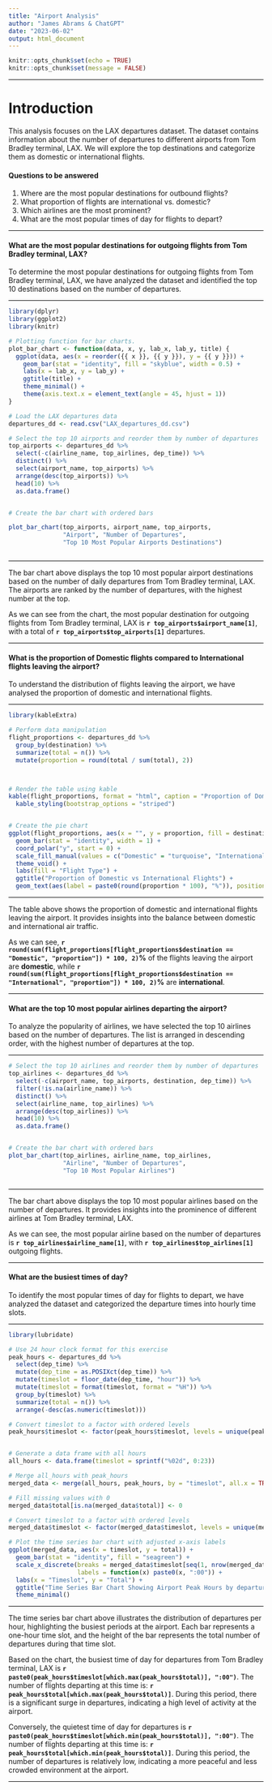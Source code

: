 ```yaml
---
title: "Airport Analysis"
author: "James Abrams & ChatGPT"
date: "2023-06-02"
output: html_document
---
```


```r
knitr::opts_chunk$set(echo = TRUE)
knitr::opts_chunk$set(message = FALSE)
```

<section style="border-top: 1px solid black;"></section>

# Introduction

This analysis focuses on the LAX departures dataset. The dataset contains information about the number of departures to different airports from Tom Bradley terminal, LAX. We will explore the top destinations and categorize them as domestic or international flights.  

#### **Questions to be answered**

1. Where are the most popular destinations for outbound flights?
2. What proportion of flights are international vs. domestic?
3. Which airlines are the most prominent?
4. What are the most popular times of day for flights to depart?  


<section style="border-top: 1px solid black;"></section>

#### **What are the most popular destinations for outgoing flights from Tom Bradley terminal, LAX?**

To determine the most popular destinations for outgoing flights from Tom Bradley terminal, LAX, we have analyzed the dataset and identified the top 10 destinations based on the number of departures.


<section style="border-top: 1px solid black;"></section>

```r

library(dplyr)
library(ggplot2)
library(knitr)

# Plotting function for bar charts.
plot_bar_chart <- function(data, x, y, lab_x, lab_y, title) {
  ggplot(data, aes(x = reorder({{ x }}, {{ y }}), y = {{ y }})) +
    geom_bar(stat = "identity", fill = "skyblue", width = 0.5) +
    labs(x = lab_x, y = lab_y) +
    ggtitle(title) +
    theme_minimal() +
    theme(axis.text.x = element_text(angle = 45, hjust = 1))
}

# Load the LAX departures data
departures_dd <- read.csv("LAX_departures_dd.csv")

# Select the top 10 airports and reorder them by number of departures
top_airports <- departures_dd %>%
  select(-c(airline_name, top_airlines, dep_time)) %>%
  distinct() %>%
  select(airport_name, top_airports) %>%
  arrange(desc(top_airports)) %>%
  head(10) %>%
  as.data.frame()


# Create the bar chart with ordered bars

plot_bar_chart(top_airports, airport_name, top_airports,
               "Airport", "Number of Departures",
               "Top 10 Most Popular Airports Destinations")



```

<section style="border-top: 1px solid black;"></section>  
The bar chart above displays the top 10 most popular airport destinations based on the number of daily departures from Tom Bradley terminal, LAX. The airports are ranked by the number of departures, with the highest number at the top.

As we can see from the chart, the most popular destination for outgoing flights from Tom Bradley terminal, LAX is **`r top_airports$airport_name[1]`**, with a total of **`r top_airports$top_airports[1]`** departures.

<section style="border-top: 1px solid black;"></section>

#### **What is the proportion of Domestic flights compared to International flights leaving the airport?**

To understand the distribution of flights leaving the airport, we have analysed the proportion of domestic and international flights.


<section style="border-top: 1px solid black;"></section>

```r

library(kableExtra)

# Perform data manipulation
flight_proportions <- departures_dd %>%
  group_by(destination) %>%
  summarize(total = n()) %>%
  mutate(proportion = round(total / sum(total), 2))



# Render the table using kable
kable(flight_proportions, format = "html", caption = "Proportion of Domestic Vs International Flights") %>%
  kable_styling(bootstrap_options = "striped")


# Create the pie chart
ggplot(flight_proportions, aes(x = "", y = proportion, fill = destination)) +
  geom_bar(stat = "identity", width = 1) +
  coord_polar("y", start = 0) +
  scale_fill_manual(values = c("Domestic" = "turquoise", "International" = "pink")) +
  theme_void() +
  labs(fill = "Flight Type") +
  ggtitle("Proportion of Domestic vs International Flights") +
  geom_text(aes(label = paste0(round(proportion * 100), "%")), position = position_stack(vjust = 0.5))


```

<section style="border-top: 1px solid black;"></section>

The table above shows the proportion of domestic and international flights leaving the airport. It provides insights into the balance between domestic and international air traffic.

As we can see, **`r round(sum(flight_proportions[flight_proportions$destination == "Domestic", "proportion"]) * 100, 2)`%** of the flights leaving the airport are **domestic**, while **`r round(sum(flight_proportions[flight_proportions$destination == "International", "proportion"]) * 100, 2)`%** are **international**.



<section style="border-top: 1px solid black;"></section>


#### **What are the top 10 most popular airlines departing the airport?**

To analyze the popularity of airlines, we have selected the top 10 airlines based on the number of departures. The list is arranged in descending order, with the highest number of departures at the top.

<section style="border-top: 1px solid black;"></section>

```r

# Select the top 10 airlines and reorder them by number of departures
top_airlines <- departures_dd %>%
  select(-c(airport_name, top_airports, destination, dep_time)) %>%
  filter(!is.na(airline_name)) %>%
  distinct() %>%
  select(airline_name, top_airlines) %>%
  arrange(desc(top_airlines)) %>%
  head(10) %>%
  as.data.frame()


# Create the bar chart with ordered bars
plot_bar_chart(top_airlines, airline_name, top_airlines,
               "Airline", "Number of Departures",
               "Top 10 Most Popular Airlines")



```

<section style="border-top: 1px solid black;"></section>

The bar chart above displays the top 10 most popular airlines based on the number of departures. It provides insights into the prominence of different airlines at Tom Bradley terminal, LAX.  

As we can see, the most popular airline based on the number of departures is **`r top_airlines$airline_name[1]`**, with **`r top_airlines$top_airlines[1]`** outgoing flights.

<section style="border-top: 1px solid black;"></section>

#### **What are the busiest times of day?**

To identify the most popular times of day for flights to depart, we have analyzed the dataset and categorized the departure times into hourly time slots.

<section style="border-top: 1px solid black;"></section>

```r

library(lubridate)

# Use 24 hour clock format for this exercise
peak_hours <- departures_dd %>%
  select(dep_time) %>%
  mutate(dep_time = as.POSIXct(dep_time)) %>%
  mutate(timeslot = floor_date(dep_time, "hour")) %>%
  mutate(timeslot = format(timeslot, format = "%H")) %>%
  group_by(timeslot) %>%
  summarize(total = n()) %>%
  arrange(-desc(as.numeric(timeslot)))

# Convert timeslot to a factor with ordered levels
peak_hours$timeslot <- factor(peak_hours$timeslot, levels = unique(peak_hours$timeslot), ordered = TRUE)


# Generate a data frame with all hours
all_hours <- data.frame(timeslot = sprintf("%02d", 0:23))

# Merge all_hours with peak_hours
merged_data <- merge(all_hours, peak_hours, by = "timeslot", all.x = TRUE)

# Fill missing values with 0
merged_data$total[is.na(merged_data$total)] <- 0

# Convert timeslot to a factor with ordered levels
merged_data$timeslot <- factor(merged_data$timeslot, levels = unique(merged_data$timeslot), ordered = TRUE)

# Plot the time series bar chart with adjusted x-axis labels
ggplot(merged_data, aes(x = timeslot, y = total)) +
  geom_bar(stat = "identity", fill = "seagreen") +
  scale_x_discrete(breaks = merged_data$timeslot[seq(1, nrow(merged_data), by = 2)], 
                   labels = function(x) paste0(x, ":00")) +
  labs(x = "Timeslot", y = "Total") +
  ggtitle("Time Series Bar Chart Showing Airport Peak Hours by departures per hour") +
  theme_minimal()


```

<section style="border-top: 1px solid black;"></section>

The time series bar chart above illustrates the distribution of departures per hour, highlighting the busiest periods at the airport. Each bar represents a one-hour time slot, and the height of the bar represents the total number of departures during that time slot.

Based on the chart, the busiest time of day for departures from Tom Bradley terminal, LAX is **`r paste0(peak_hours$timeslot[which.max(peak_hours$total)], ":00")`**. The number of flights departing at this time is: **`r peak_hours$total[which.max(peak_hours$total)]`**. During this period, there is a significant surge in departures, indicating a high level of activity at the airport.

Conversely, the quietest time of day for departures is **`r paste0(peak_hours$timeslot[which.min(peak_hours$total)], ":00")`**. The number of flights departing at this time is: **`r peak_hours$total[which.min(peak_hours$total)]`**. During this period, the number of departures is relatively low, indicating a more peaceful and less crowded environment at the airport.

<section style="border-top: 1px solid black;"></section>

